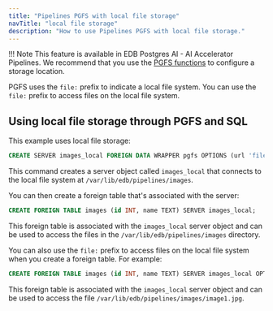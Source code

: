 ```yaml
---
title: "Pipelines PGFS with local file storage"
navTitle: "local file storage"
description: "How to use Pipelines PGFS with local file storage."
---
```


!!! Note
    This feature is available in EDB Postgres AI - AI Accelerator Pipelines. We recommend that you
    use the [PGFS functions](../functions) to configure a storage location.

PGFS uses the `file:` prefix to indicate a local file system. You can use the `file:` prefix to access files on the local file system.

## Using local file storage through PGFS and SQL

This example uses local file storage:

```sql
CREATE SERVER images_local FOREIGN DATA WRAPPER pgfs OPTIONS (url 'file:///var/lib/edb/pipelines/images');
```

This command creates a server object called `images_local` that connects to the local file system at `/var/lib/edb/pipelines/images`.

You can then create a foreign table that's associated with the server:

```sql
CREATE FOREIGN TABLE images (id INT, name TEXT) SERVER images_local;
```

This foreign table is associated with the `images_local` server object and can be used to access the files in the `/var/lib/edb/pipelines/images` directory.

You can also use the `file:` prefix to access files on the local file system when you create a foreign table. For example:

```sql
CREATE FOREIGN TABLE images (id INT, name TEXT) SERVER images_local OPTIONS (filename 'file:///var/lib/edb/pipelines/images/image1.jpg');
```

This foreign table is associated with the `images_local` server object and can be used to access the file `/var/lib/edb/pipelines/images/image1.jpg`.
